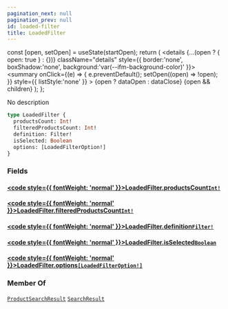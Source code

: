 ```yaml
---
pagination_next: null
pagination_prev: null
id: loaded-filter
title: LoadedFilter
---
```









  const [open, setOpen] = useState(startOpen);
  return (
    <details {...(open ? { open: true } : {})} className="details" style={{ border:'none', boxShadow:'none', background:'var(--ifm-background-color)' }}>
      <summary
        onClick={(e) => {
          e.preventDefault();
          setOpen((open) => !open);
        }}
        style={{ listStyle:'none' }}
      >
      {open ? dataOpen : dataClose}
      </summary>
      {open && children}
    </details>
  );
};








No description


```graphql
type LoadedFilter {
  productsCount: Int!
  filteredProductsCount: Int!
  definition: Filter!
  isSelected: Boolean
  options: [LoadedFilterOption!]
}
```




### Fields

#### [<code style={{ fontWeight: 'normal' }}>LoadedFilter.<b>productsCount</b></code>](#)<Bullet />[`Int!`](/types/scalars/int.mdx) <Badge class="badge badge--secondary" text="non-null"/> <Badge class="badge badge--secondary" text="scalar"/> 



#### [<code style={{ fontWeight: 'normal' }}>LoadedFilter.<b>filteredProductsCount</b></code>](#)<Bullet />[`Int!`](/types/scalars/int.mdx) <Badge class="badge badge--secondary" text="non-null"/> <Badge class="badge badge--secondary" text="scalar"/> 



#### [<code style={{ fontWeight: 'normal' }}>LoadedFilter.<b>definition</b></code>](#)<Bullet />[`Filter!`](/types/objects/filter.mdx) <Badge class="badge badge--secondary" text="non-null"/> <Badge class="badge badge--secondary" text="object"/> 



#### [<code style={{ fontWeight: 'normal' }}>LoadedFilter.<b>isSelected</b></code>](#)<Bullet />[`Boolean`](/types/scalars/boolean.mdx) <Badge class="badge badge--secondary" text="scalar"/> 



#### [<code style={{ fontWeight: 'normal' }}>LoadedFilter.<b>options</b></code>](#)<Bullet />[`[LoadedFilterOption!]`](/types/objects/loaded-filter-option.mdx) <Badge class="badge badge--secondary" text="list"/> <Badge class="badge badge--secondary" text="object"/> 







### Member Of

[`ProductSearchResult`](/types/objects/product-search-result.mdx)  <Badge class="badge badge--secondary" text="object"/><Bullet />[`SearchResult`](/types/objects/search-result.mdx)  <Badge class="badge badge--secondary" text="object"/>

